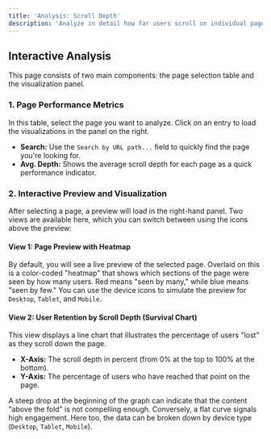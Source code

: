 ```yaml
---
title: 'Analysis: Scroll Depth'
description: 'Analyze in detail how far users scroll on individual pages to optimize your content performance.'
---
```


## Interactive Analysis

This page consists of two main components: the page selection table and the visualization panel.

### 1. Page Performance Metrics
In this table, select the page you want to analyze. Click on an entry to load the visualizations in the panel on the right.

*   **Search:** Use the `Search by URL path...` field to quickly find the page you're looking for.
*   **Avg. Depth:** Shows the average scroll depth for each page as a quick performance indicator.

### 2. Interactive Preview and Visualization
After selecting a page, a preview will load in the right-hand panel. Two views are available here, which you can switch between using the icons above the preview:

#### View 1: Page Preview with Heatmap
By default, you will see a live preview of the selected page. Overlaid on this is a color-coded "heatmap" that shows which sections of the page were seen by how many users. Red means "seen by many," while blue means "seen by few." You can use the device icons to simulate the preview for `Desktop`, `Tablet`, and `Mobile`.

#### View 2: User Retention by Scroll Depth (Survival Chart)
This view displays a line chart that illustrates the percentage of users "lost" as they scroll down the page.

*   **X-Axis:** The scroll depth in percent (from 0% at the top to 100% at the bottom).
*   **Y-Axis:** The percentage of users who have reached that point on the page.

A steep drop at the beginning of the graph can indicate that the content "above the fold" is not compelling enough. Conversely, a flat curve signals high engagement. Here too, the data can be broken down by device type (`Desktop`, `Tablet`, `Mobile`).